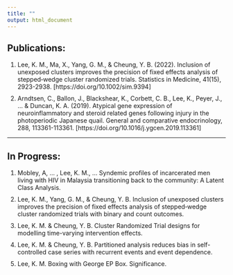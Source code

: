 ```yaml
---
title: ""
output: html_document
---
```


## Publications:
<ol>
<li class="list">Lee, K. M., Ma, X., Yang, G. M., & Cheung, Y. B. (2022). Inclusion of unexposed clusters improves the precision of fixed effects analysis of stepped‐wedge cluster randomized trials. Statistics in Medicine, 41(15), 2923-2938. [https://doi.org/10.1002/sim.9394]</li>

<li class="list">Arndtsen, C., Ballon, J., Blackshear, K., Corbett, C. B., Lee, K., Peyer, J., ... & Duncan, K. A. (2019). Atypical gene expression of neuroinflammatory and steroid related genes following injury in the photoperiodic Japanese quail. General and comparative endocrinology, 288, 113361-113361. [https://doi.org/10.1016/j.ygcen.2019.113361]</li>
</ol>

<hr>
## In Progress:
<ol>
<li class="list">Mobley, A, … , Lee, K. M., … Syndemic profiles of incarcerated men living with HIV in Malaysia transitioning back to the community: A Latent Class Analysis.</li>

<li class="list">Lee, K. M., Yang, G. M., & Cheung, Y. B. Inclusion of unexposed clusters improves the precision of fixed effects analysis of stepped‐wedge cluster randomized trials with binary and count outcomes.</li>

<li class="list">Lee, K. M. & Cheung, Y. B. Cluster Randomized Trial designs for modelling time-varying intervention effects.</li>

<li class="list">Lee, K. M. & Cheung, Y. B. Partitioned analysis reduces bias in self-controlled case series with recurrent events and event dependence.</li>

<li class="list">Lee, K. M. Boxing with George EP Box. Significance.</li>
</ol>

<style>
li.list{
  margin: 10px 0;
}
</style>
